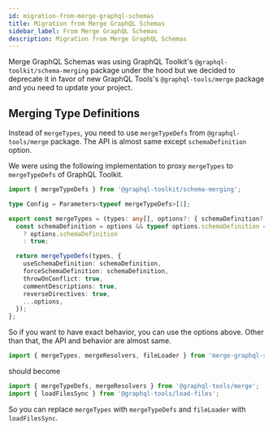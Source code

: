 ```yaml
---
id: migration-from-merge-graphql-schemas
title: Migration from Merge GraphQL Schemas
sidebar_label: From Merge GraphQL Schemas
description: Migration from Merge GraphQL Schemas
---
```


Merge GraphQL Schemas was using GraphQL Toolkit's `@graphql-toolkit/schema-merging` package under the hood but we decided to deprecate it in favor of new GraphQL Tools's `@graphql-tools/merge` package and you need to update your project.

## Merging Type Definitions
Instead of `mergeTypes`, you need to use `mergeTypeDefs` from `@graphql-tools/merge` package. The API is almost same except `schemaDefinition` option.

We were using the following implementation to proxy `mergeTypes` to `mergeTypeDefs` of GraphQL Toolkit.
```ts
import { mergeTypeDefs } from '@graphql-toolkit/schema-merging';

type Config = Parameters<typeof mergeTypeDefs>[1];

export const mergeTypes = (types: any[], options?: { schemaDefinition?: boolean, all?: boolean } & Partial<Config>) => {
  const schemaDefinition = options && typeof options.schemaDefinition === 'boolean'
    ? options.schemaDefinition
    : true;

  return mergeTypeDefs(types, {
    useSchemaDefinition: schemaDefinition,
    forceSchemaDefinition: schemaDefinition,
    throwOnConflict: true,
    commentDescriptions: true,
    reverseDirectives: true,
    ...options,
  });
};
```

So if you want to have exact behavior, you can use the options above. Other than that, the API and behavior are almost same.

```ts
import { mergeTypes, mergeResolvers, fileLoader } from 'merge-graphql-schemas';
```

should become

```ts
import { mergeTypeDefs, mergeResolvers } from '@graphql-tools/merge';
import { loadFilesSync } from '@graphql-tools/load-files';
```

So you can replace `mergeTypes` with `mergeTypeDefs` and `fileLoader` with `loadFilesSync`.
